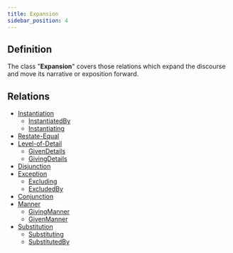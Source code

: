 ```yaml
---
title: Expansion
sidebar_position: 4
---
```


## Definition

The class "**Expansion**" covers those relations which expand the discourse and move its narrative or exposition forward.

## Relations
- [Instantiation](./Instantiation)
  - [InstantiatedBy](./Instantiation/instantiatedby.mdx)
  - [Instantiating](./Instantiation/instantiating.mdx)
- [Restate-Equal](./restate-equal.mdx)
- [Level-of-Detail](./Level-of-Detail)
  - [GivenDetails](./Level-of-Detail/givendetails.mdx)
  - [GivingDetails](./Level-of-Detail/givingdetails.mdx)
- [Disjunction](./Disjunction)
- [Exception](./Exception)
  - [Excluding](./Exception/excluding.mdx)
  - [ExcludedBy](./Exception/excludedby.mdx)
- [Conjunction](./Conjunction)
- [Manner](./Manner)
  - [GivingManner](./Manner/giving-manner.mdx)
  - [GivenManner](./Manner/given-manner.mdx)
- [Substitution](./Substitution)
  - [Substituting](./Substitution/substituting.mdx)
  - [SubstitutedBy](./Substitution/substitutedby.mdx)